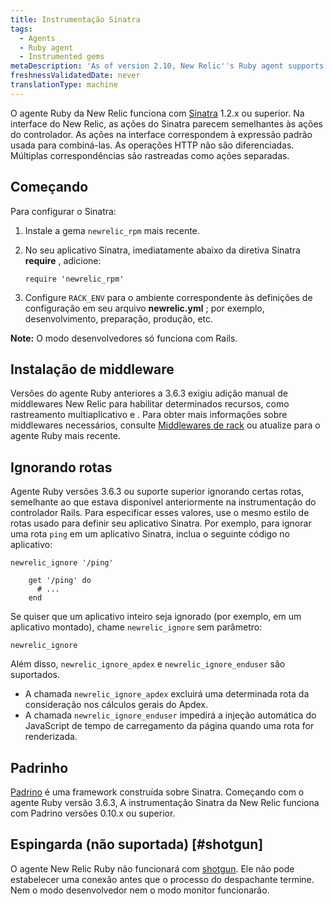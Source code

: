 ```yaml
---
title: Instrumentação Sinatra
tags:
  - Agents
  - Ruby agent
  - Instrumented gems
metaDescription: 'As of version 2.10, New Relic''s Ruby agent supports Sinatra 1.2.x or higher.'
freshnessValidatedDate: never
translationType: machine
---
```


O agente Ruby da New Relic funciona com [Sinatra](http://www.sinatrarb.com/) 1.2.x ou superior. Na interface do New Relic, as ações do Sinatra parecem semelhantes às ações do controlador. As ações na interface correspondem à expressão padrão usada para combiná-las. As operações HTTP não são diferenciadas. Múltiplas correspondências são rastreadas como ações separadas.

## Começando

Para configurar o Sinatra:

1. Instale a gema `newrelic_rpm` mais recente.

2. No seu aplicativo Sinatra, imediatamente abaixo da diretiva Sinatra <DoNotTranslate>**require**</DoNotTranslate> , adicione:

   ```
   require 'newrelic_rpm'
   ```

3. Configure `RACK_ENV` para o ambiente correspondente às definições de configuração em seu arquivo <DoNotTranslate>**newrelic.yml**</DoNotTranslate> ; por exemplo, desenvolvimento, preparação, produção, etc.

<DoNotTranslate>**Note:**</DoNotTranslate> O modo desenvolvedores só funciona com Rails.

## Instalação de middleware

Versões do agente Ruby anteriores a 3.6.3 exigiu adição manual de middlewares New Relic para habilitar determinados recursos, como rastreamento multiaplicativo e <InlinePopover type="browser"/>. Para obter mais informações sobre middlewares necessários, consulte [Middlewares de rack](/docs/ruby/rack-middlewares) ou atualize para o agente Ruby mais recente.

## Ignorando rotas

Agente Ruby versões 3.6.3 ou suporte superior ignorando certas rotas, semelhante ao que estava disponível anteriormente na instrumentação do controlador Rails. Para especificar esses valores, use o mesmo estilo de rotas usado para definir seu aplicativo Sinatra. Por exemplo, para ignorar uma rota `ping` em um aplicativo Sinatra, inclua o seguinte código no aplicativo:

```
newrelic_ignore '/ping'

    get '/ping' do
      # ...
    end
```

Se quiser que um aplicativo inteiro seja ignorado (por exemplo, em um aplicativo montado), chame `newrelic_ignore` sem parâmetro:

```
newrelic_ignore
```

Além disso, `newrelic_ignore_apdex` e `newrelic_ignore_enduser` são suportados.

* A chamada `newrelic_ignore_apdex` excluirá uma determinada rota da consideração nos cálculos gerais do Apdex.
* A chamada `newrelic_ignore_enduser` impedirá a injeção automática do JavaScript de tempo de carregamento da página quando uma rota for renderizada.

## Padrinho

[Padrino](http://www.padrinorb.com/ "O link abre em uma nova janela") é uma framework construída sobre Sinatra. Começando com o agente Ruby versão 3.6.3, A instrumentação Sinatra da New Relic funciona com Padrino versões 0.10.x ou superior.

## Espingarda (não suportada) [#shotgun]

O agente New Relic Ruby não funcionará com [shotgun](http://rubygems.org/gems/shotgun "O link abre em uma nova janela"). Ele não pode estabelecer uma conexão antes que o processo do despachante termine. Nem o modo desenvolvedor nem o modo monitor funcionarão.